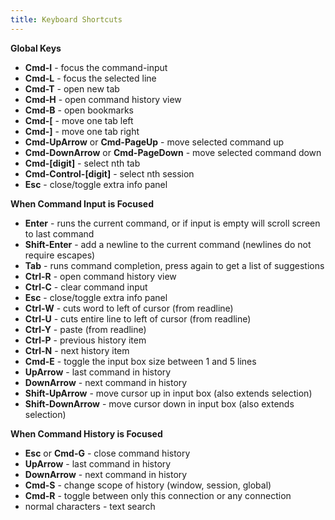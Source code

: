 ```yaml
---
title: Keyboard Shortcuts
---
```


**Global Keys**

* **Cmd-I** - focus the command-input
* **Cmd-L** - focus the selected line
* **Cmd-T** - open new tab
* **Cmd-H** - open command history view
* **Cmd-B** - open bookmarks
* **Cmd-[** - move one tab left
* **Cmd-]** - move one tab right
* **Cmd-UpArrow** or **Cmd-PageUp** - move selected command up
* **Cmd-DownArrow** or **Cmd-PageDown** - move selected command down
* **Cmd-[digit]** - select nth tab
* **Cmd-Control-[digit]** - select nth session
* **Esc** - close/toggle extra info panel

**When Command Input is Focused**

* **Enter** - runs the current command, or if input is empty will scroll screen to last command
* **Shift-Enter** - add a newline to the current command (newlines do not require escapes)
* **Tab** - runs command completion, press again to get a list of suggestions
* **Ctrl-R** - open command history view
* **Ctrl-C** - clear command input
* **Esc** - close/toggle extra info panel
* **Ctrl-W** - cuts word to left of cursor (from readline)
* **Ctrl-U** - cuts entire line to left of cursor (from readline)
* **Ctrl-Y** - paste (from readline)
* **Ctrl-P** - previous history item
* **Ctrl-N** - next history item
* **Cmd-E** - toggle the input box size between 1 and 5 lines
* **UpArrow** - last command in history
* **DownArrow** - next command in history
* **Shift-UpArrow** - move cursor up in input box (also extends selection)
* **Shift-DownArrow** - move cursor down in input box (also extends selection)

**When Command History is Focused**

* **Esc** or **Cmd-G** - close command history
* **UpArrow** - last command in history
* **DownArrow** - next command in history
* **Cmd-S** - change scope of history (window, session, global)
* **Cmd-R** - toggle between only this connection or any connection
* normal characters - text search
